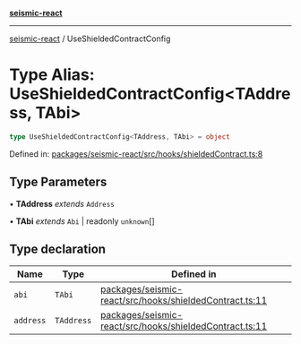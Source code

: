 [**seismic-react**](/seismic-react/README.mdx)

---

[seismic-react](/seismic-react/globals.mdx) / UseShieldedContractConfig

# Type Alias: UseShieldedContractConfig\<TAddress, TAbi\>

```ts
type UseShieldedContractConfig<TAddress, TAbi> = object
```

Defined in: [packages/seismic-react/src/hooks/shieldedContract.ts:8](https://github.com/SeismicSystems/seismic-client/blob/9fcfa5c0984a89e84539dc512bd70bb63c77e3ef/packages/seismic-react/src/hooks/shieldedContract.ts#L8)

## Type Parameters

• **TAddress** _extends_ `Address`

• **TAbi** _extends_ `Abi` \| readonly `unknown`[]

## Type declaration

| Name                           | Type       | Defined in                                                                                                                                                                                                         |
| ------------------------------ | ---------- | ------------------------------------------------------------------------------------------------------------------------------------------------------------------------------------------------------------------ |
| <a id="abi"></a> `abi`         | `TAbi`     | [packages/seismic-react/src/hooks/shieldedContract.ts:11](https://github.com/SeismicSystems/seismic-client/blob/9fcfa5c0984a89e84539dc512bd70bb63c77e3ef/packages/seismic-react/src/hooks/shieldedContract.ts#L11) |
| <a id="address"></a> `address` | `TAddress` | [packages/seismic-react/src/hooks/shieldedContract.ts:11](https://github.com/SeismicSystems/seismic-client/blob/9fcfa5c0984a89e84539dc512bd70bb63c77e3ef/packages/seismic-react/src/hooks/shieldedContract.ts#L11) |
